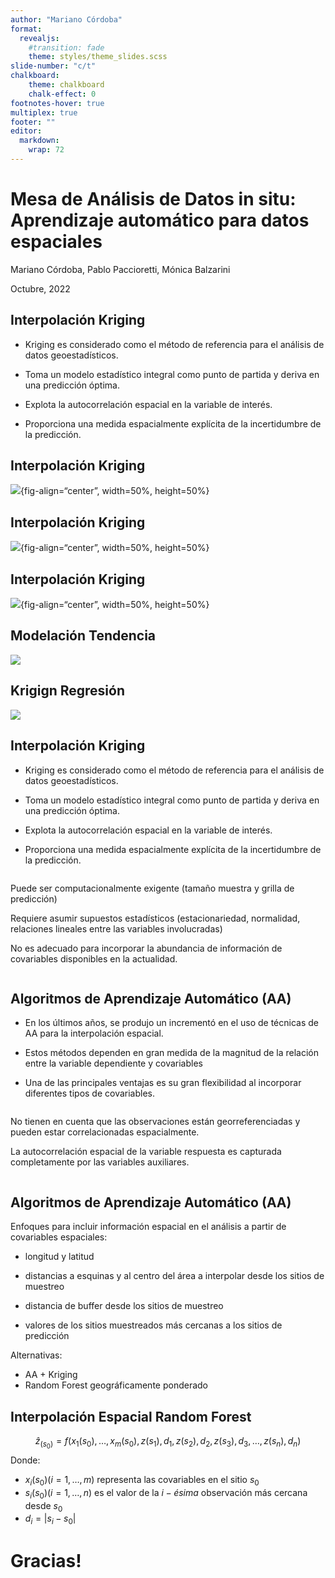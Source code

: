 ```yaml
---
author: "Mariano Córdoba"
format: 
  revealjs:
    #transition: fade
    theme: styles/theme_slides.scss
slide-number: "c/t"
chalkboard:
    theme: chalkboard
    chalk-effect: 0
footnotes-hover: true
multiplex: true
footer: ""
editor: 
  markdown: 
    wrap: 72
---
```


# Mesa de Análisis de Datos in situ: Aprendizaje automático para datos espaciales

Mariano Córdoba, Pablo Paccioretti, Mónica Balzarini

Octubre, 2022


## Interpolación Kriging


-   Kriging es considerado como el método de referencia para el análisis de datos geoestadísticos.

-   Toma un modelo estadístico integral como punto de partida y deriva en una predicción óptima.

-   Explota la autocorrelación espacial en la variable de interés.

-   Proporciona una medida espacialmente explícita de la incertidumbre de la predicción.

## Interpolación Kriging

![](img/AA_0_kriging.jpg){fig-align="center", width=50%, height=50%}

    
## Interpolación Kriging

![](img/AA_1_kriging.jpg){fig-align="center", width=50%, height=50%}

## Interpolación Kriging

![](img/AA_2_kriging.jpg){fig-align="center", width=50%, height=50%}

## Modelación Tendencia

![](img/AA_3_Tendencia.jpg){fig-align="center"}

## Krigign Regresión

![](img/AA_4_RK.jpg){fig-align="center"}

## Interpolación Kriging


-   Kriging es considerado como el método de referencia para el análisis de datos geoestadísticos.

-   Toma un modelo estadístico integral como punto de partida y deriva en una predicción óptima.

-   Explota la autocorrelación espacial en la variable de interés.

-   Proporciona una medida espacialmente explícita de la incertidumbre de la predicción.

::: columns
::: {.column width="70%"}
::: {.fragment .fade-in-then-out}
::: {.callout-warning appearance="simple"}
Puede ser computacionalmente exigente (tamaño muestra y grilla de predicción) 
:::

::: {.callout-warning appearance="simple"}
Requiere asumir supuestos estadísticos (estacionariedad, normalidad, relaciones lineales entre las variables involucradas)
:::

::: {.callout-warning appearance="simple"}
No es adecuado para incorporar la abundancia de información de covariables disponibles en la actualidad. 
:::
:::
:::
:::


## Algoritmos de Aprendizaje Automático (AA)

-   En los últimos años, se produjo un incrementó en el uso de técnicas de AA para la interpolación espacial. 

-   Estos métodos dependen en gran medida de la magnitud de la relación entre la variable dependiente y covariables

-   Una de las principales ventajas es su gran flexibilidad al incorporar diferentes tipos de covariables.



::: columns
::: {.column width="70%"}
::: {.fragment .fade-in-then-out}
::: {.callout-note appearance="simple"}
No tienen en cuenta que las observaciones están georreferenciadas y pueden estar correlacionadas espacialmente. 
:::

::: {.callout-caution appearance="simple"}
La autocorrelación espacial de la variable respuesta es capturada completamente por las variables auxiliares.
:::
:::
:::
:::

## Algoritmos de Aprendizaje Automático (AA)
Enfoques para incluir información espacial en el análisis a partir de covariables espaciales:

-   longitud y latitud

-   distancias a esquinas y al centro del área a interpolar desde los sitios de muestreo

-   distancia de buffer desde los sitios de muestreo

::: {.fragment .highlight-red}
-   valores de los sitios muestreados más cercanas a los sitios de predicción
:::

Alternativas:

-   AA + Kriging 
-   Random Forest geográficamente ponderado

## Interpolación Espacial Random Forest 

$$\hat{z}_{(s_0)} = f \big(x_{1} (s_{0}),\dots,x_m(s_0),z(s_1),d_1,z(s_2),d_2,z(s_3),d_3,\dots,z(s_n),d_n \big)$$
Donde:

-   $x_i(s_0) (i = 1,\dots,m)$ representa las covariables en el sitio $s_0$
-   $s_i(s_0) (i = 1,\dots,n)$ es el valor de la $i-ésima$ observación más cercana desde $s_0$
-   $d_i=|s_i-s_0|$


# Gracias!
